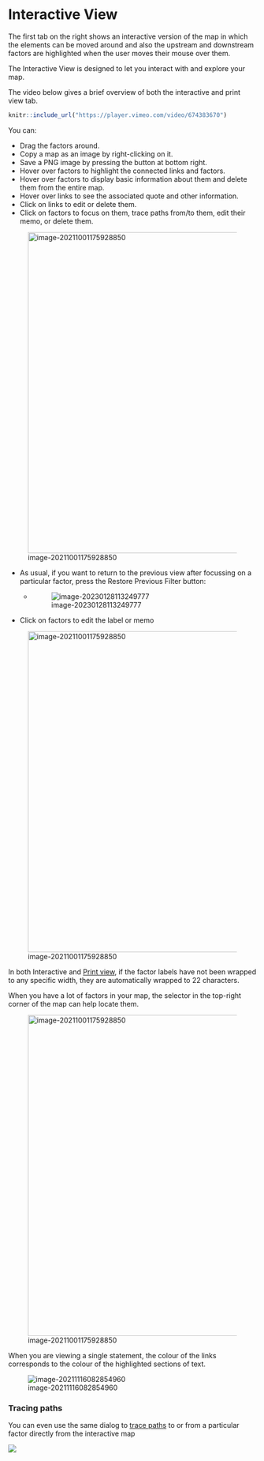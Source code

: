 #  Interactive View{#xinteractive-view}

The first tab on the right shows an interactive version of the map in which the elements can be moved around and also the upstream and downstream factors are highlighted when the user moves their mouse over them.

The Interactive View is designed to let you interact with and explore your map.

The video below gives a brief overview of both the interactive and print view tab.

```r

knitr::include_url("https://player.vimeo.com/video/674383670")

```

You can:

- Drag the factors around.
- Copy a map as an image by right-clicking on it.
- Save a PNG image by pressing the button at bottom right.
- Hover over factors to highlight the connected links and factors.
- Hover over factors to display basic information about them and delete them from the entire map.
- Hover over links to see the associated quote and other information.
- Click on links to edit or delete them.
- Click on factors to focus on them, trace paths from/to them, edit their memo, or delete them.


![image-20211001175928850](_assets/focus.gif){width=650}

- As usual, if you want to return to the previous view after focussing on a particular factor, press the Restore Previous Filter button: 
  - ![image-20230128113249777](_assets/image-20230128113249777.png)

- Click on factors to edit the label or memo



![image-20211001175928850](_assets/edit.gif){width=650}

In both Interactive and [Print view](#print-view), if the factor labels have not been wrapped to any specific width, they are automatically wrapped to 22 characters.

When you have a lot of factors in your map, the selector in the top-right corner of the map can help locate them.

![image-20211001175928850](_assets/nodeselect.gif){width=650}

When you are viewing a single statement, the colour of the links corresponds to the colour of the highlighted sections of text.

![image-20211116082854960](_assets/image-20211116082854960.png)



### Tracing paths

You can even use the same dialog to [trace paths](#xtracing-paths) to or from a particular factor directly from the interactive map

![](_assets/BhOlErDmwB.gif)

